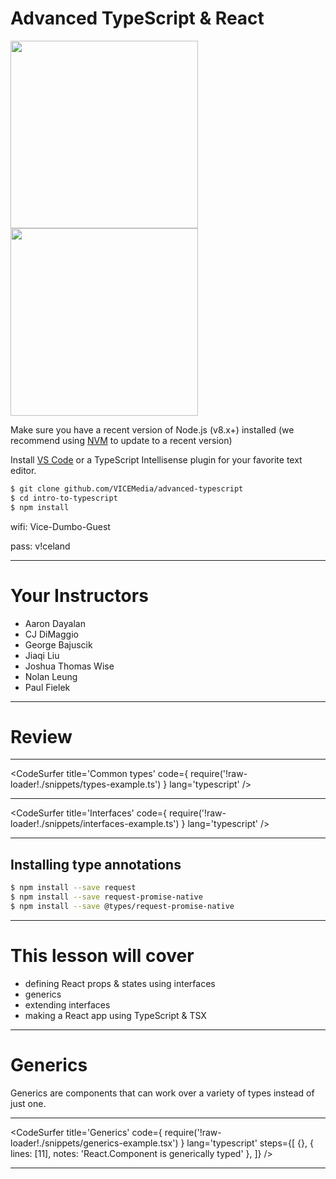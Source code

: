 

# Advanced TypeScript & React

<div>
  <img
    src="http://static-38.sinclairstoryline.com/resources/media/ed757400-735a-47d6-88e8-94d3243ffd45-7853125_G.jpg?1440651900354"
    width="300px"
  />
  <br />
  <img
    src="https://vice-web-statics-cdn.vice.com/logos/vice_logo_black.svg"
    width="300px"
  />
</div>

Make sure you have a recent version of Node.js (v8.x+) installed (we recommend using [NVM](https://github.com/creationix/nvm) to update to a recent version)

Install [VS Code](https://code.visualstudio.com/) or a TypeScript Intellisense plugin for your favorite text editor.

```bash
$ git clone github.com/VICEMedia/advanced-typescript
$ cd intro-to-typescript
$ npm install
```

wifi: Vice-Dumbo-Guest

pass: v!celand

---

<!-- TODO update this list -->
# Your Instructors

* Aaron Dayalan
* CJ DiMaggio
* George Bajuscik
* Jiaqi Liu
* Joshua Thomas Wise
* Nolan Leung
* Paul Fielek

---

# Review

---

<CodeSurfer
  title='Common types'
  code={ require('!raw-loader!./snippets/types-example.ts') }
  lang='typescript'
/>

---

<CodeSurfer
  title='Interfaces'
  code={ require('!raw-loader!./snippets/interfaces-example.ts') }
  lang='typescript'
/>

---

## Installing type annotations

```bash
$ npm install --save request
$ npm install --save request-promise-native
$ npm install --save @types/request-promise-native
```

---

# This lesson will cover

* defining React props & states using interfaces
* generics
* extending interfaces
* making a React app using TypeScript & TSX

---

# Generics

Generics are components that can work over a variety of types instead of just one.

---

<CodeSurfer
  title='Generics'
  code={ require('!raw-loader!./snippets/generics-example.tsx') }
  lang='typescript'
  steps={[
    {},
    { lines: [11], notes: 'React.Component is generically typed' },
  ]}
/>

---


